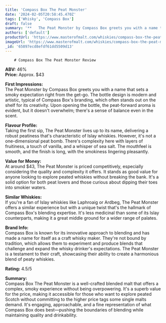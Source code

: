 ```yaml
---
title: 'Compass Box The Peat Monster'
date: '2024-02-05T20:58:45.470Z'
tags: ['Whisky', 'Compass Box']
draft: false
summary: '**   The Peat Monster by Compass Box greets you with a name that sets a smoky expectation right from the get-go. The bottle design...'
authors: ['default']
productUrl: 'https://www.masterofmalt.com/whiskies/compass-box-the-peat-monster-whisky/'
imageUrl: 'https://www.masterofmalt.com/whiskies/compass-box-the-peat-monster-whisky.jpg'
_id: '65897ecd8efdf61dd5509d13'
---
```


        # Compass Box The Peat Monster Review

**ABV:** 46%  
**Price:** Approx. $43

**First Impressions:**  
The Peat Monster by Compass Box greets you with a name that sets a smoky expectation right from the get-go. The bottle design is modern and artistic, typical of Compass Box's branding, which often stands out on the shelf for its creativity. Upon opening the bottle, the peat-forward aroma is evident, but it doesn't overwhelm; there's a sense of balance even in the scent.

**Flavour Profile:**  
Taking the first sip, The Peat Monster lives up to its name, delivering a robust peatiness that's characteristic of Islay whiskies. However, it's not a one-dimensional peat bomb. There's complexity here with layers of fruitiness, a touch of vanilla, and a whisper of sea salt. The mouthfeel is smooth, and the finish is long, with the smokiness lingering pleasantly.

**Value for Money:**  
At around $43, The Peat Monster is priced competitively, especially considering the quality and complexity it offers. It stands as good value for anyone looking to explore peated whiskies without breaking the bank. It's a solid option for both peat lovers and those curious about dipping their toes into smokier waters.

**Similar Whiskies:**  
If you're a fan of Islay whiskies like Laphroaig or Ardbeg, The Peat Monster offers a similar experience but with a unique twist that's the hallmark of Compass Box's blending expertise. It's less medicinal than some of its Islay counterparts, making it a great middle ground for a wider range of palates.

**Brand Info:**  
Compass Box is known for its innovative approach to blending and has made a name for itself as a craft whisky maker. They're not bound by tradition, which allows them to experiment and produce blends that challenge and expand the whisky drinker's expectations. The Peat Monster is a testament to their craft, showcasing their ability to create a harmonious blend of peaty whiskies.

**Rating:** 4.5/5

**Summary:**  
Compass Box The Peat Monster is a well-crafted blended malt that offers a complex, smoky experience without being overpowering. It's a superb value for the price, making it accessible for those who want to explore peated Scotch without committing to the higher price tags some single malts demand. It's engaging, approachable, and a fine representation of what Compass Box does best—pushing the boundaries of blending while maintaining quality and drinkability.
